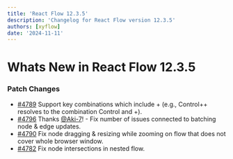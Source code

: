 ```yaml
---
title: 'React Flow 12.3.5'
description: 'Changelog for React Flow version 12.3.5'
authors: [xyflow]
date: '2024-11-11'
---
```


# Whats New in React Flow 12.3.5

### Patch Changes

- [#4789](https://github.com/xyflow/xyflow/pull/4789) Support key combinations which include + (e.g., Control++ resolves to the combination Control and +).
- [#4796](https://github.com/xyflow/xyflow/pull/4796) Thanks [@Aki-7](https://github.com/Aki-7)! - Fix number of issues connected to batching node & edge updates.
- [#4790](https://github.com/xyflow/xyflow/pull/4790) Fix node dragging & resizing while zooming on flow that does not cover whole browser window.
- [#4782](https://github.com/xyflow/xyflow/pull/4782) Fix node intersections in nested flow.
